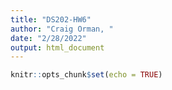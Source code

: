 ```yaml
---
title: "DS202-HW6"
author: "Craig Orman, "
date: "2/28/2022"
output: html_document
---
```


```r
knitr::opts_chunk$set(echo = TRUE)
```
